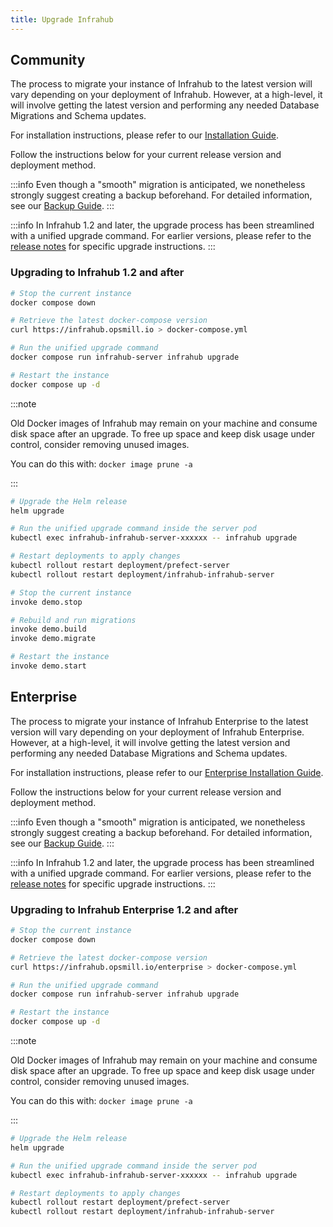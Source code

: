 ```yaml
---
title: Upgrade Infrahub
---
```



## Community

The process to migrate your instance of Infrahub to the latest version will vary depending on your deployment of Infrahub. However, at a high-level, it will involve getting the latest version and performing any needed Database Migrations and Schema updates.

For installation instructions, please refer to our [Installation Guide](./installation).

Follow the instructions below for your current release version and deployment method.

:::info
Even though a "smooth" migration is anticipated, we nonetheless strongly suggest creating a backup beforehand. For detailed information, see our [Backup Guide](./database-backup).
:::

:::info
In Infrahub 1.2 and later, the upgrade process has been streamlined with a unified upgrade command.
For earlier versions, please refer to the [release notes](/release-notes/infrahub) for specific upgrade instructions.
:::

### Upgrading to Infrahub 1.2 and after

<Tabs>
<TabItem value="docker" label="Docker" default>

```bash
# Stop the current instance
docker compose down

# Retrieve the latest docker-compose version
curl https://infrahub.opsmill.io > docker-compose.yml

# Run the unified upgrade command
docker compose run infrahub-server infrahub upgrade

# Restart the instance
docker compose up -d
```

:::note

Old Docker images of Infrahub may remain on your machine and consume disk space after an upgrade. To free up space and keep disk usage under control, consider removing unused images.

You can do this with: `docker image prune -a`

:::

</TabItem>
<TabItem value="helm" label="Helm">
<!-- vale off -->

```bash
# Upgrade the Helm release
helm upgrade

# Run the unified upgrade command inside the server pod
kubectl exec infrahub-infrahub-server-xxxxxx -- infrahub upgrade

# Restart deployments to apply changes
kubectl rollout restart deployment/prefect-server
kubectl rollout restart deployment/infrahub-infrahub-server
```

<!-- vale on -->
</TabItem>

<TabItem value="devdemo" label="Dev/Demo">

```bash
# Stop the current instance
invoke demo.stop

# Rebuild and run migrations
invoke demo.build
invoke demo.migrate

# Restart the instance
invoke demo.start
```

</TabItem>
</Tabs>

## Enterprise<EnterpriseBadge />

The process to migrate your instance of Infrahub Enterprise to the latest version will vary depending on your deployment of Infrahub Enterprise. However, at a high-level, it will involve getting the latest version and performing any needed Database Migrations and Schema updates.

For installation instructions, please refer to our [Enterprise Installation Guide](./installation#enterprise).

Follow the instructions below for your current release version and deployment method.

:::info
Even though a "smooth" migration is anticipated, we nonetheless strongly suggest creating a backup beforehand. For detailed information, see our [Backup Guide](./database-backup).
:::

:::info
In Infrahub 1.2 and later, the upgrade process has been streamlined with a unified upgrade command.
For earlier versions, please refer to the [release notes](/release-notes/infrahub) for specific upgrade instructions.
:::

### Upgrading to Infrahub Enterprise 1.2 and after

<Tabs>
<TabItem value="docker" label="Docker" default>

```bash
# Stop the current instance
docker compose down

# Retrieve the latest docker-compose version
curl https://infrahub.opsmill.io/enterprise > docker-compose.yml

# Run the unified upgrade command
docker compose run infrahub-server infrahub upgrade

# Restart the instance
docker compose up -d
```

:::note

Old Docker images of Infrahub may remain on your machine and consume disk space after an upgrade. To free up space and keep disk usage under control, consider removing unused images.

You can do this with: `docker image prune -a`

:::

</TabItem>
<TabItem value="helm" label="Helm">
<!-- vale off -->

```bash
# Upgrade the Helm release
helm upgrade

# Run the unified upgrade command inside the server pod
kubectl exec infrahub-infrahub-server-xxxxxx -- infrahub upgrade

# Restart deployments to apply changes
kubectl rollout restart deployment/prefect-server
kubectl rollout restart deployment/infrahub-infrahub-server
```

<!-- vale on -->
</TabItem>
</Tabs>

